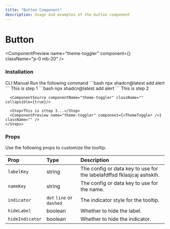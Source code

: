 ```yaml
---
title: "Button Component"
description: Usage and examples of the button component
---
```


# Button

<ComponentPreview name="theme-toggler" component={<ThemeToggler />} className="p-0 mb-20" />

### Installation

<Tabs defaultValue="cli">
  <TabsList>
    <TabsTrigger value="cli">CLI</TabsTrigger>
    <TabsTrigger value="manual">Manual</TabsTrigger>
  </TabsList>

  <TabsContent value="cli">
    <Steps>
      <Step>Run the following command</Step>
      ```bash
      npx shadcn@latest add alert
      ```
    </Steps>
  </TabsContent>

  <TabsContent value="manual">
    <Steps>
      <Step>This is step 1</Step>
      ```bash
      npx shadcn@latest add alert
      ```
      <Step>This is step 2</Step>
      
      <ComponentSource componentName="theme-toggler" className="" collapsible={true}/>

      <Step>This is sttep 3...</Step>
      <ComponentPreview name="theme-toggler" component={<ThemeToggler />} className="" />
    </Steps>
  </TabsContent>
</Tabs>



### Props

Use the following props to customize the tooltip.

| Prop            | Type                     | Description                                  |
| :-------------- | :----------------------- | :------------------------------------------- |
| `labelKey`      | string                   | The config or data key to use for the labelafdffsd  fklasjcaj ashsklh. |
| `nameKey`       | string                   | The config or data key to use for the name.  |
| `indicator`     | `dot` `line` or `dashed` | The indicator style for the tooltip.         |
| `hideLabel`     | boolean                  | Whether to hide the label.                   |
| `hideIndicator` | boolean                  | Whether to hide the indicator.               |
